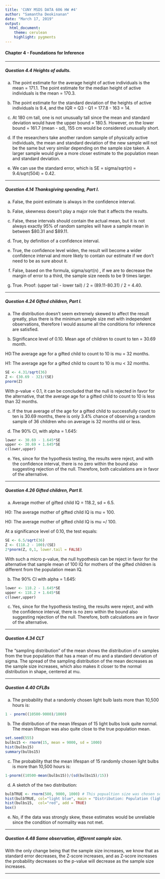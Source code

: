 ---
title: 'CUNY MSDS DATA 606 HW #4'
author: "Samantha Deokinanan"
date: "March 17, 2019"
output: 
  html_document:
    theme: cerulean
    highlight: pygments
---
#### Chapter 4 - Foundations for Inference

***
##### Question 4.4 Heights of adults.

(a) The point estimate for the average height of active individuals is the mean = 171.1. The point estimate for the median height of active individuals is the mean = 170.3.

(b) The point estimate for the standard deviation of the heights of active individuals is 9.4, and the IQR = Q3 - Q1 = 177.8 - 163 = 14.

(c) At 180 cm tall, one is not unusually tall since the mean and standard deviation would have the upper bound = 180.5. However, on the lower bound = 161.7 (mean - sd), 155 cm would be considered unusually short.

(d) If the researchers take another random sample of physically active individuals, the mean and standard deviation of the new sample will not be the same but very similar depending on the sample size taken. A larger sample would give a more closer estimate to the population mean and standard deviation.

(e) We can use the standard error, which is SE = sigma/sqrt(n) = 9.4/sqrt(504) = 0.42.

***
##### Question 4.14 Thanksgiving spending, Part I.

(a) False, the point estimate is always in the confidence interval.

(b) False, skewness doesn't play a major role that it affects the results.

(c) False, these intervals should contain the actual mean, but it is not always exactly 95% of random samples will have a sample mean in between \$80.31 and \$89.11.

(d) True, by definition of a confidence interval.

(e) True, the confidence level widen, the result will become a wider confidence interval and more likely to contain our estimate if we don't need to be as sure about it.

(f) False, based on the formula, sigma/sqrt(n) , if we are to decrease the margin of error to a third, the sample size needs to be 9 times larger.

(g) True. Proof: (upper tail - lower tail) / 2 = (89.11-80.31) / 2  = 4.40.

***
##### Question 4.24 Gifted children, Part I.

(a) The distribution doesn't seem extremely skewed to affect the result greatly, plus there is the minimum sample size met with independent observations, therefore I would assume all the conditions for inference are satisfied.

(b) Significance level of 0.10. Mean age of children to count to ten = 30.69 month.

H0:The average age for a gifted child to count to 10 is mu = 32 months.

H1: The average age for a gifted child to count to 10 is mu < 32 months.

```{r}
SE <- 4.31/sqrt(36)
Z <- (30.69 - 32)/(SE)
pnorm(Z)
```

With p-value < 0.1, it can be concluded that the null is rejected in favor for the alternative, that the average age for a gifted child to count to 10 is less than 32 months.

(c) If the true average of the age for a gifted child to successfully count to ten is 30.69 months, there is only 3.4% chance of observing a random sample of 36 children who on average is 32 months old or less.

(d) The 90% CI, with alpha = 1.645:

```{r}
lower <- 30.69 - 1.645*SE
upper <- 30.69 + 1.645*SE
c(lower,upper)
```

(e) Yes, since for the hypothesis testing, the results were reject, and with the confidence interval, there is no zero within the bound also suggesting rejection of the null. Therefore, both calculations are in favor of the alternative.

***
##### Question 4.26 Gifted children, Part II.

(a) Average mother of gifted child IQ = 118.2, sd = 6.5.

H0: The average mother of gifted child IQ is mu = 100.

H0: The average mother of gifted child IQ is mu =/  100.

At a significance level of 0.10, the test equals:
```{r}
SE <- 6.5/sqrt(36)
Z <- (118.2 - 100)/(SE)
2*pnorm(Z, 0,1, lower.tail = FALSE)
```

With such a micro p-value, the null hypothesis can be reject in favor for the alternative that sample mean of 100 IQ for mothers of the gifted children is different from the population mean IQ.

(b) The 90% CI with alpha = 1.645:

```{r}
lower <- 118.2 - 1.645*SE
upper <- 118.2 + 1.645*SE
c(lower,upper)
```

(c) Yes, since for the hypothesis testing, the results were reject, and with the confidence interval, there is no zero within the bound also suggesting rejection of the null. Therefore, both calculations are in favor of the alternative.

***
##### Question 4.34 CLT

The "sampling distribution" of the mean shows the distribution of n samples from the true population that has a mean of mu and a standard deviation of sigma. The spread of the sampling distribution of the mean decreases as the sample size increases, which also makes it closer to the normal distribution in shape, centered at mu.

***
##### Question 4.40 CFLBs

(a) The probability that a randomly chosen light bulb lasts more than 10,500 hours is:

```{r}
1 - pnorm((10500-9000)/1000)
```

(b) The distribution of the mean lifespan of 15 light bulbs look quite normal. The mean lifespan was also quite close to the true population mean.

```{r}
set.seed(555)
bulbs15 <- rnorm(15, mean = 9000, sd = 1000)
hist(bulbs15)
summary(bulbs15)
```

(c) The probability that the mean lifespan of 15 randomly chosen light bulbs is more than 10,500 hours is:

```{r}
1-pnorm((10500-mean(bulbs15))/(sd(bulbs15)/15))
```

(d) A sketch of the two distribution:

```{r fig.align='center'}
bulbTRUE <- rnorm(500, 9000, 1000) # This popualtion size was chosen so you can see the sample
hist(bulbTRUE, col="light blue", main = "Distribution: Population (light blue) & Sample (Red)")
hist(bulbs15,  col="red", add = TRUE)
box()
```

(e) No, if the data was strongly skew, these estimates would be unreliable since the condition of normality was not met.

***
##### Question 4.48 Same observation, different sample size.

With the only change being that the sample size increases, we know that as standard error decreases, the Z-score increases, and as Z-score increases the probability decreases so the p-value will decrease as the sample size increases.

***

